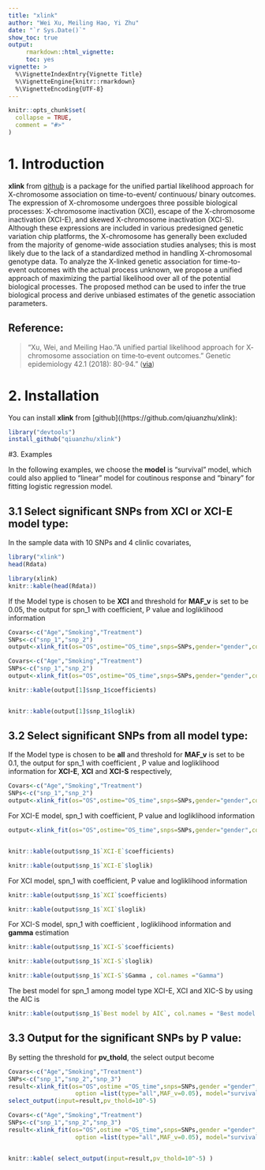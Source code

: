 ---
title: "xlink"
author: "Wei Xu, Meiling Hao, Yi Zhu"
date: "`r Sys.Date()`"
show_toc: true
output: 
     rmarkdown::html_vignette:
     toc: yes
vignette: >
  %\VignetteIndexEntry{Vignette Title}
  %\VignetteEngine{knitr::rmarkdown}
  %\VignetteEncoding{UTF-8}
---

```{r setup, include = FALSE}
knitr::opts_chunk$set(
  collapse = TRUE,
  comment = "#>"
)
```

# 1. Introduction
**xlink** from [github](https://github.com/qiuanzhu/xlink) is a package for the unified partial likelihood approach for X-chromosome association on time-to-event/ continuous/ binary outcomes. The expression of X-chromosome undergoes three possible biological processes: X-chromosome inactivation (XCI), escape of the X-chromosome inactivation (XCI-E), and skewed X-chromosome inactivation (XCI-S). Although these expressions are included in various predesigned genetic variation chip platforms, the X-chromosome has generally been excluded from the majority of genome-wide association studies analyses; this is most likely due to the lack of a standardized method in handling X-chromosomal genotype data. To analyze the X-linked genetic association for time-to-event outcomes with the actual process unknown, we propose a unified approach of maximizing the partial likelihood over all of the potential biological processes. The proposed method can be used to infer the true biological process and derive unbiased estimates of the genetic association parameters.

## Reference:
> "Xu, Wei, and Meiling Hao. "A unified partial likelihood approach for X‐chromosome association on time‐to‐event outcomes." Genetic epidemiology 42.1 (2018): 80-94." ([via](https://onlinelibrary.wiley.com/doi/abs/10.1002/gepi.22097))


# 2. Installation
You can install **xlink** from [github]((https://github.com/qiuanzhu/xlink):

```{r eval=FALSE}
library("devtools")
install_github("qiuanzhu/xlink")

```


#3. Examples


In the following examples, we choose the **model** is "survival" model, which could also applied to "linear" model for coutinous response and "binary" for fitting logistic regression model.


## 3.1 Select significant SNPs from XCI or XCI-E model type:
In the sample data with 10 SNPs and 4 clinlic covariates, 
```{r eval=FALSE}
library("xlink")
head(Rdata)

```


```{r, echo=FALSE, results='asis'}
library(xlink)
knitr::kable(head(Rdata))
```

If the Model type is chosen to be **XCI** and threshold for **MAF_v** is set to be 0.05, the output for spn_1 with coefficient, P value and logliklihood information

```{r eval=FALSE}
Covars<-c("Age","Smoking","Treatment")
SNPs<-c("snp_1","snp_2")
output<-xlink_fit(os="OS",ostime="OS_time",snps=SNPs,gender="gender",covars=Covars, option =list(type="XCI",MAF_v=0.05),model="survival",data = Rdata)

```

```{r echo=FALSE, results='asis'}
Covars<-c("Age","Smoking","Treatment")
SNPs<-c("snp_1","snp_2")
output<-xlink_fit(os="OS",ostime="OS_time",snps=SNPs,gender="gender",covars=Covars, option =list(type="XCI",MAF_v=0.05),model="survival",data = Rdata)

```

```{r echo=FALSE, results='asis'}
knitr::kable(output[1]$snp_1$coefficients)


knitr::kable(output[1]$snp_1$loglik)

```


## 3.2 Select significant SNPs from all model type:

If the Model type is chosen to be **all**  and threshold for **MAF_v** is set to be 0.1, the output for spn_1 with coefficient , P value and logliklihood information for **XCI-E**, **XCI** and **XCI-S** respectively,

```{r eval=FALSE}
Covars<-c("Age","Smoking","Treatment")
SNPs<-c("snp_1","snp_2")
output<-xlink_fit(os="OS",ostime="OS_time",snps=SNPs,gender="gender",covars=Covars, option =list(type="all",MAF_v=0.05),model="survival",data = Rdata)

```

For XCI-E model, spn_1 with coefficient, P value and logliklihood information

```{r echo=FALSE, results='asis'}
output<-xlink_fit(os="OS",ostime="OS_time",snps=SNPs,gender="gender",covars=Covars, option =list(MAF_v=0.1),model="survival",data = Rdata)


knitr::kable(output$snp_1$`XCI-E`$coefficients)

knitr::kable(output$snp_1$`XCI-E`$loglik)

```


For XCI model, spn_1 with coefficient, P value and logliklihood information

```{r echo=FALSE, results='asis'}

knitr::kable(output$snp_1$`XCI`$coefficients)

knitr::kable(output$snp_1$`XCI`$loglik)

```


For XCI-S model, spn_1 with coefficient , logliklihood information and **gamma** estimation

```{r echo=FALSE, results='asis'}

knitr::kable(output$snp_1$`XCI-S`$coefficients)

knitr::kable(output$snp_1$`XCI-S`$loglik)

knitr::kable(output$snp_1$`XCI-S`$Gamma , col.names ="Gamma")

```

The best model for spn_1 among model type XCI-E, XCI and XIC-S by using the AIC is 

```{r echo=FALSE, results='asis'}

knitr::kable(output$snp_1$`Best model by AIC`, col.names = "Best model by AIC" )


```


 
## 3.3 Output for the significant SNPs by P value:
By setting the threshold for **pv_thold**, the select output become 

```{r eval=FALSE}
Covars<-c("Age","Smoking","Treatment")
SNPs<-c("snp_1","snp_2","snp_3")
result<-xlink_fit(os="OS",ostime ="OS_time",snps=SNPs,gender ="gender",covars=Covars, 
                   option =list(type="all",MAF_v=0.05), model="survival", data = Rdata)
select_output(input=result,pv_thold=10^-5)

```

```{r echo=FALSE, results='asis'}
Covars<-c("Age","Smoking","Treatment")
SNPs<-c("snp_1","snp_2","snp_3")
result<-xlink_fit(os="OS",ostime ="OS_time",snps=SNPs,gender ="gender",covars=Covars, 
                   option =list(type="all",MAF_v=0.05), model="survival", data = Rdata)


knitr::kable( select_output(input=result,pv_thold=10^-5) )

```














